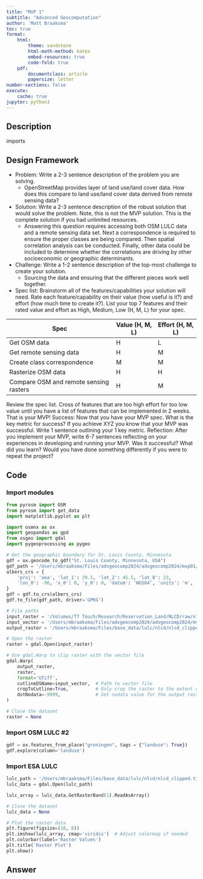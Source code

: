 ```yaml
---
title: "MVP 1"
subtitle: "Advanced Geocomputation"
author: 'Matt Braaksma'
toc: true
format: 
    html:
        theme: sandstone
        html-math-method: katex
        embed-resources: true
        code-fold: true
    pdf:  
        documentclass: article
        papersize: letter
number-sections: false
execute: 
    cache: true
jupyter: python3
---
```


## Description

imports

## Design Framework

- Problem: Write a 2-3 sentence description of the problem you are solving.
    - OpenStreetMap provides layer of land use/land cover data. How does this compare to land use/land cover data derived from remote sensing data?
- Solution: Write a 2-3 sentence description of the robust solution that would solve the problem. Note, this is not the MVP solution. This is the complete solution if you had unlimited resources.
    - Answering this question requires accessing both OSM LULC data and a remote sensing data set. Next a correspondence is required to ensure the proper classes are being compared. Then spatial correlation analysis can be conducted. Finally, other data could be included to determine whether the correlations are driving by other socioeconomic or geographic determinants. 
- Challenge: Write a 1-2 sentence description of the top-most challenge to create your solution.
    - Sourcing the data and ensuring that the different pieces work well together. 
- Spec list: Brainstorm all of the features/capabilities your solution will need. Rate each feature/capability on their value (how useful is it?) and effort (how much time to create it?). List your top 7 features and their rated value and effort as High, Medium, Low (H, M, L) for your spec.


| Spec  | Value (H, M, L) | Effort (H, M, L)| 
|---	|---	|---	|
| Get OSM data  	|   H	|   L	|
| Get remote sensing data  	|   H	|   M	|
|  Create class correspondence 	|   M	|   M	|
|  Rasterize OSM data  	|   H	|   H	|
|  Compare OSM and remote sensing rasters  	|   H	|   M	|

Review the spec list. Cross of features that are too high effort for too low value until you have a
list of features that can be implemented in 2 weeks. That is your MVP!
Success: Now that you have your MVP spec. What is the key metric for success? If you achieve
XYZ you know that your MVP was successful. Write 1 sentence outlining your 1 key metric.
Reflection: After you implement your MVP, write 6-7 sentences reflecting on your experiences in
developing and running your MVP. Was it successful? What did you learn? Would you have done
something differently if you were to repeat the project?

## Code

### Import modules
```python
from pyrosm import OSM
from pyrosm import get_data
import matplotlib.pyplot as plt

import osmnx as ox
import geopandas as gpd
from osgeo import gdal
import pygeoprocessing as pygeo
```

```python
# Get the geographic boundary for St. Louis County, Minnesota
gdf = ox.geocode_to_gdf("St. Louis County, Minnesota, USA")
gdf_path = '/Users/mbraaksma/Files/advgeocomp2024/advgeocomp2024/mvp01/data/slc.gpkg'
albers_crs = {
    'proj': 'aea', 'lat_1': 29.5, 'lat_2': 45.5, 'lat_0': 23, 
    'lon_0': -96, 'x_0': 0, 'y_0': 0, 'datum': 'WGS84', 'units': 'm', 'no_defs': True
}
gdf = gdf.to_crs(albers_crs)
gdf.to_file(gdf_path, driver='GPKG')
```

```python
# File paths
input_raster = '/Volumes/T7 Touch/Research/Reservation_Land/NLCD/raw/nlcd_2021_land_cover_l48_20230630/nlcd_2021_land_cover_l48_20230630.img'
input_vector = '/Users/mbraaksma/Files/advgeocomp2024/advgeocomp2024/mvp01/data/slc.gpkg'
output_raster = '/Users/mbraaksma/Files/base_data/lulc/nlcd/nlcd_clipped.tif'

# Open the raster
raster = gdal.Open(input_raster)

# Use gdal.Warp to clip raster with the vector file
gdal.Warp(
    output_raster,
    raster,
    format='GTiff',
    cutlineDSName=input_vector,  # Path to vector file
    cropToCutline=True,          # Only crop the raster to the extent of the vector
    dstNodata=-9999,             # Set nodata value for the output raster
)

# Close the dataset
raster = None
```

### Import OSM LULC #2

```python
gdf = ox.features_from_place("groningen", tags = {"landuse": True})
gdf.explore(column='landuse')
```

### Import ESA LULC
```python
lulc_path = '/Users/mbraaksma/Files/base_data/lulc/nlcd/nlcd_clipped.tif'
lulc_data = gdal.Open(lulc_path)

lulc_array = lulc_data.GetRasterBand(1).ReadAsArray()

# Close the dataset
lulc_data = None

# Plot the raster data
plt.figure(figsize=(10, 8))
plt.imshow(lulc_array, cmap='viridis')  # Adjust colormap if needed
plt.colorbar(label='Raster Values')
plt.title('Raster Plot')
plt.show()
```


::: {.callout-tip collapse="true"}
## Answer
:::